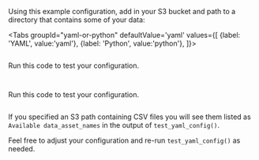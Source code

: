 
Using this example configuration, add in your S3 bucket and path to a directory that contains some of your data:

<Tabs
  groupId="yaml-or-python"
  defaultValue='yaml'
  values={[
  {label: 'YAML', value:'yaml'},
  {label: 'Python', value:'python'},
  ]}>

<TabItem value="yaml">

```python name="version-0.18 docs/docusaurus/docs/snippets/inferred_and_runtime_yaml_example.py datasource_yaml"
```

Run this code to test your configuration.

```python name="version-0.18 docs/docusaurus/docs/snippets/inferred_and_runtime_yaml_example.py test_yaml_config"
```

</TabItem>

<TabItem value="python">

```python name="version-0.18 docs/docusaurus/docs/snippets/inferred_and_runtime_python_example.py datasource_config"
```

Run this code to test your configuration.

```python name="version-0.18 docs/docusaurus/docs/snippets/inferred_and_runtime_python_example.py test_yaml_config"
```

</TabItem>

</Tabs>

If you specified an S3 path containing CSV files you will see them listed as `Available data_asset_names` in the output of `test_yaml_config()`.

Feel free to adjust your configuration and re-run `test_yaml_config()` as needed.